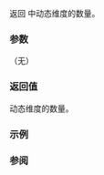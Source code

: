 {{cpp/container/mdspan/extents/title|rank_dynamic}}
{{cpp/container/mdspan/extents/navbar}}
{{ddcl|since=c++23|
static constexpr rank_type rank_dynamic() const noexcept;
}}

返回 {{rlpt|/|extents}} 中动态维度的数量。

===参数===
（无）

===返回值===
动态维度的数量。

===示例===
{{example
|code=
#include &lt;iostream&gt;
#include &lt;mdspan&gt;

int main()
{
    std::extents&lt;int, 1, 2&gt; e1;
    std::extents&lt;int, 3, 4, std::dynamic_extent&gt; e2(5);
    std::extents&lt;int, std::dynamic_extent, 7, std::dynamic_extent&gt; e3(6, 8);
    std::cout &lt;&lt; e1.rank_dynamic() &lt;&lt; ", "
              &lt;&lt; e2.rank_dynamic() &lt;&lt; ", "
              &lt;&lt; e3.rank_dynamic() &lt;&lt; '\n';
}
|output=
0, 1, 2
}}

===参阅===
{{dsc begin}}
{{dsc inc|cpp/container/mdspan/extents/dsc rank}}
{{dsc inc|cpp/types/dsc rank}}
{{dsc end}}

{{langlinks|de|en|es|ja|ru}}
